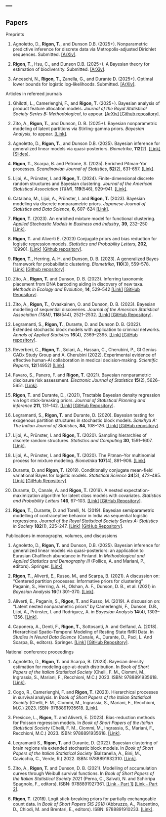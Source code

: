 ---
---

## Papers {.central}

[Preprints]{.blue}

1. Agnoletto, D., **Rigon, T.**, and Dunson D.B. (2025+). Nonparametric predictive inference for discrete data via Metropolis-adjusted Dirichlet sequences. Submitted. [[ArXiv]](https://arxiv.org/abs/2507.08629).

1. **Rigon, T.**, Hsu, C., and Dunson D.B. (2025+). A Bayesian theory for estimation of biodiversity. Submitted. [[ArXiv]](https://arxiv.org/abs/2502.01333).

1. Anceschi, N., **Rigon, T.**, Zanella, G., and Durante D. (2025+).  Optimal lower bounds for logistic log-likelihoods. Submitted.  [[ArXiv]](https://arxiv.org/abs/2410.10309).


[Articles in refereed journals]{.blue}

1. Ghilotti, L., Camerlenghi, F., and **Rigon, T.** (2025+). Bayesian analysis of product feature allocation models. *Journal of the Royal Statistical Society Series B: Methodological*, to appear. [[ArXiv]](https://arxiv.org/abs/2408.15806) [[Github repository]](https://github.com/LGhilotti/ProductFormFA).

1. Zito, A., **Rigon, T.**, and Dunson, D. B. (2025+). Bayesian nonparametric modeling of latent partitions via Stirling-gamma priors. *Bayesian Analysis*, to appear.  [[Link]](https://projecteuclid.org/journals/bayesian-analysis/advance-publication/Bayesian-Nonparametric-Modeling-of-Latent-Partitions-via-Stirling-Gamma-Priors/10.1214/24-BA1463.full).

1. Agnoletto, D., **Rigon, T.**, and Dunson D.B. (2025). Bayesian inference for generalized linear models via quasi-posteriors. *Biometrika*, **112**(2). [[Link]](https://doi.org/10.1093/biomet/asaf022) [[Slides]](post/BISP2025/BISP2025.qmd).

1. **Rigon, T.**, Scarpa, B. and Petrone, S. (2025). Enriched Pitman-Yor processes. *Scandinavian Journal of Statistics*, **52**(2), 631-657. [[Link]](https://onlinelibrary.wiley.com/doi/full/10.1111/sjos.12765).

1. Lijoi, A., Prünster, I. and **Rigon, T.** (2024). Finite-dimensional discrete random structures and Bayesian clustering. *Journal of the American Statistical Association (T&M)*, **119**(546), 929--941. [[Link]](https://www.tandfonline.com/doi/full/10.1080/01621459.2022.2149406).

1. Catalano, M., Lijoi, A., Prünster, I. and **Rigon, T.** (2023). Bayesian modeling via discrete nonparametric priors. *Japanese Journal of Statistics and Data Science*, **6**, 607--624 [[Link]](https://link.springer.com/article/10.1007/s42081-023-00210-5).

1. **Rigon, T.** (2023). An enriched mixture model for functional clustering. *Applied Stochastic Models in Business and Industry*, **39**, 232--250  [[Link]](https://onlinelibrary.wiley.com/doi/full/10.1002/asmb.2736).

1. **Rigon, T.** and Aliverti E. (2023) Conjugate priors and bias reduction for logistic regression models. *Statistics and Probability Letters*, **202**, 109901. [[Link]](https://www.sciencedirect.com/science/article/pii/S0167715223001256) [[Github repository]](https://github.com/tommasorigon/logistic-bias-reduction).
    
1. **Rigon, T.**, Herring, A. H. and Dunson, D. B. (2023). A generalized Bayes framework for probabilistic clustering. *Biometrika*, **110**(3), 559--578. [[Link]](https://doi.org/10.1093/biomet/asad004) [[Github repository]](https://github.com/tommasorigon/GBClust).

1. Zito, A., **Rigon, T.** and Dunson, D. B. (2023).  Inferring taxonomic placement from DNA barcoding aiding in discovery of new taxa. *Methods in Ecology and Evolution*, **14**, 529--542 [[Link]](https://besjournals.onlinelibrary.wiley.com/doi/10.1111/2041-210X.14009) [[GitHub Repository]](https://alessandrozito.github.io/BayesANT/vignette.html).

1. Zito, A., **Rigon, T.**, Ovaskainen, O. and Dunson, D. B. (2023).  Bayesian modelling of sequential discoveries. *Journal of the American Statistical Association (T&M)*, **118**(544), 2521--2532. [[Link]](https://www.tandfonline.com/doi/abs/10.1080/01621459.2022.2060835) [[GitHub Repository]](https://alessandrozito.github.io/BNPvegan/vignette.html).

1. Legramanti, S., **Rigon, T.**, Durante, D. and Dunson D. B. (2022).  Extended stochastic block models with application to criminal networks. *Annals of Applied Statistics*  **16**(4), 2369--2395. [[Link]](https://projecteuclid.org/journals/annals-of-applied-statistics/volume-16/issue-4/Extended-stochastic-block-models-with-application-to-criminal-networks/10.1214/21-AOAS1595.full) [[GitHub repository]](https://github.com/danieledurante/ESBM).

1. Reverberi, C., **Rigon, T.**, Solari, A., Hassan, C., Cherubini, P., GI Genius CADx Study Group and A. Cherubini (2022). Experimental evidence of effective human-AI collaboration in medical decision‐making. *Scientific Reports*, **12**(14952) [[Link]](https://www.nature.com/articles/s41598-022-18751-2).

1. Favaro, S., Panero, F. and **Rigon, T.** (2021). Bayesian nonparametric disclosure risk assessment. *Electronic Journal of Statistics* **15**(2), 5626--5651. [[Link]](https://projecteuclid.org/journals/electronic-journal-of-statistics/volume-15/issue-2/Bayesian-nonparametric-disclosure-risk-assessment/10.1214/21-EJS1933.full).

1. **Rigon, T.** and Durante, D., (2021), Tractable Bayesian density regression via logit stick-breaking priors. *Journal of Statistical Planning and inference* **211**, 131--142. [[Link]](https://www.sciencedirect.com/science/article/pii/S0378375818300697?dgcid=author) [[GitHub Repository]](https://github.com/tommasorigon/LSBP).
    
1. Legramanti, S., **Rigon, T.** and Durante, D. (2020).  Bayesian testing for exogenous partition structures in stochastic block models. *Sankhya A: The Indian Journal of Statistics*, **84**, 108--126. [[Link]](https://link.springer.com/article/10.1007%2Fs13171-020-00231-2) [[GitHub repository]](https://github.com/danieledurante/TESTsbm).
    
1. Lijoi, A., Prünster, I. and **Rigon, T.** (2020). Sampling hierarchies of discrete random structures. *Statistics and Computing* **30**, 1591--1607. [[Link]](https://link.springer.com/article/10.1007/s11222-020-09961-7).
    
1. Lijoi, A., Prünster, I. and **Rigon, T.** (2020). The Pitman--Yor multinomial process for mixture modeling. *Biometrika* **107**(4), 891--906. [[Link]](https://academic.oup.com/biomet/article-abstract/107/4/891/5854095).

1. Durante, D. and **Rigon, T.** (2019). Conditionally conjugate mean-field variational Bayes for logistic models. *Statistical Science* **34**(3), 472--485. [[Link]](https://projecteuclid.org/euclid.ss/1570780980) [[GitHub Repository]](https://github.com/tommasorigon/logisticVB).

1. Durante, D., Canale, A. and **Rigon, T.** (2019).  A nested expectation-maximization algorithm for latent class models with covariates. *Statistics and Probability Letters* **146**, 97--103. [[Link]](https://www.sciencedirect.com/science/article/pii/S0167715218303390)  [[GitHub Repository]](https://github.com/danieledurante/nEM).

1. **Rigon, T.**, Durante, D. and Torelli, N. (2019). Bayesian semiparametric modelling of contraceptive behavior in India via sequential logistic regressions. *Journal of the Royal Statistical Society Series A: Statistics in Society* **182**(1), 225--247. [[Link]](https://rss.onlinelibrary.wiley.com/doi/full/10.1111/rssa.12361) [[GitHub Repository]](https://github.com/tommasorigon/India-SequentiaLogit).

[Publications in monographs, volumes, and discussions]{.blue}

1. Agnoletto, D., **Rigon, T.** and Dunson, D.B. (2025). Bayesian inference for generalized linear models via quasi-posteriors: an application to Eurasian Chaffinch abundance in Finland. In *Methodological and Applied Statistics and Demography III* (Pollice, A. and Mariani, P., editors). Springer. [[Link]](https://doi.org/10.1007/978-3-031-64431-3_1)

1. **Rigon, T.**, Aliverti, E., Russo, M., and Scarpa, B. (2021). A discussion on: "Centered partition processes: Informative priors for clustering" Paganin, S., Herring, A. H., Olshan, A. F., Dunson, D. B., et al. (2021) in *Bayesian Analysis* **16**(1) 301--370. [[Link]](https://projecteuclid.org/journals/bayesian-analysis/volume-16/issue-1/Centered-Partition-Processes-Informative-Priors-for-Clustering-with-Discussion/10.1214/20-BA1197.full).

1. Aliverti, E., Paganin, S., **Rigon, T.** and Russo, M. (2019). A discussion on: "Latent nested nonparametric priors" by Camerlenghi, F., Dunson, D.B., Lijoi, A., Prünster, I. and Rodriguez, A. in *Bayesian Analysis* **14**(4), 1303--1356. [[Link]](https://projecteuclid.org/euclid.ba/1561601089).

1. Caponera, A., Denti, F., **Rigon, T.**, Sottosanti, A. and Gelfand, A. (2018). Hierarchical Spatio-Temporal Modeling of Resting State fMRI Data. In *Studies in Neural Data Science* (Canale, A., Durante, D., Paci, L. And Scarpa, B., editors). Springer. [[Link]](https://www.springer.com/us/book/9783030000387) [[GitHub Repository]](https://github.com/tommasorigon/StartUpResearch).

[National conference proceedings]{.blue}

1. Agnoletto, D., **Rigon, T.** and Scarpa, B. (2023). Bayesian density estimation for modeling age-at-death distribution. In *Book of Short Papers of the Italian Statistical Society* (Chelli, F. M., Ciommi, M., Ingrassia, S., Mariani, F., Recchioni, M.C.) 2023. ISBN: 9788891935618. [[Link]](https://it.pearson.com/content/dam/region-core/italy/pearson-italy/pdf/Docenti/Università/bozza-book-compresso.pdf).

1. Cogo, R., Camerlenghi, F. and **Rigon, T.** (2023). Hierarchical processes in survival analysis. In *Book of Short Papers of the Italian Statistical Society* (Chelli, F. M., Ciommi, M., Ingrassia, S., Mariani, F., Recchioni, M.C.) 2023. ISBN: 9788891935618. [[Link]](https://it.pearson.com/content/dam/region-core/italy/pearson-italy/pdf/Docenti/Università/bozza-book-compresso.pdf).

1. Presicce, L., **Rigon, T.** and Aliverti, E. (2023). Bias-reduction methods for Poisson regression models. In *Book of Short Papers of the Italian Statistical Society* (Chelli, F. M., Ciommi, M., Ingrassia, S., Mariani, F., Recchioni, M.C.) 2023. ISBN: 9788891935618. [[Link]](https://it.pearson.com/content/dam/region-core/italy/pearson-italy/pdf/Docenti/Università/bozza-book-compresso.pdf).

1. Legramanti S., **Rigon, T.** and Durante, D. (2022). Bayesian clustering of brain regions via extended stochastic block models. In *Book of Short Papers of the Italian Statistical Society* (Balzanella, A., Bini, M., Cavicchia, C., Verde, R.) 2022. ISBN: 9788891932310. [[Link]](https://it.pearson.com/content/dam/region-core/italy/pearson-italy/pdf/Docenti/Università/Sis-2022-4c-low.pdf).
    
1. Zito, A., **Rigon, T.** and Dunson, D. B. (2021). Modelling of accumulation curves through Weibull survival functions.  In *Book of Short Papers of the Italian Statistical Society 2021* (Perna, C., Salvati, N. and Schirripa Spagnolo, F., editors). ISBN: 9788891927361. [[Link - Part 1]](https://it.pearson.com/content/dam/region-core/italy/pearson-italy/pdf/Docenti/Università/pearson-sis-book-2021-parte-1.pdf) [[Link - Part 2]](https://it.pearson.com/content/dam/region-core/italy/pearson-italy/pdf/Docenti/Università/pearson-sis-book-2021-parte-2.pdf).

1. **Rigon, T.** (2018). Logit stick-breaking priors for partially exchangeable count data. In *Book of Short Papers SIS 2018* (Abbruzzo, A., Piacentino, D., Chiodi, M. and Brentari, E., editors). ISBN: 9788891910233. [[Link]](https://it.pearson.com/content/dam/region-core/italy/pearson-italy/pdf/Docenti/ISTITUZIONI%20-%20HE%20-%20PDF%20-%20SIS%20V2.pdf).

